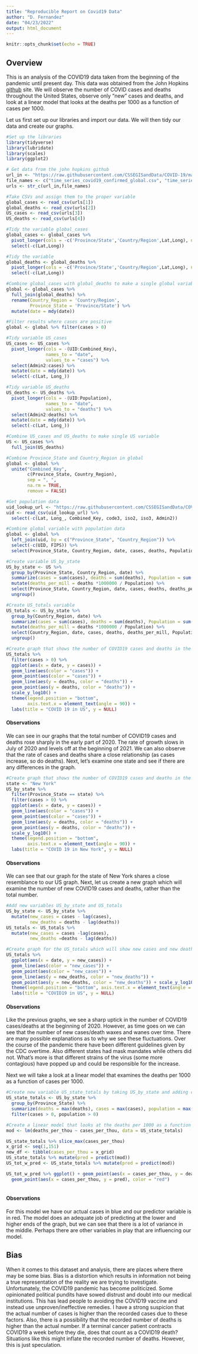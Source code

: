 ---
title: "Reproducible Report on Covid19 Data"
author: "D. Fernandez"
date: "04/23/2022"
output: html_document
---

```{r setup, include=FALSE}
knitr::opts_chunk$set(echo = TRUE)
```

## Overview

<p>This is an analysis of the COVID19 data taken from the beginning of the pandemic until present day. This data was obtained from the John Hopkins [github](https://github.com/CSSEGISandData/COVID-19) site. We will observe the number of COVID cases and deaths throughout the United States, observe only "new" cases and deaths, and look at a linear model that looks at the deaths per 1000 as a function of cases per 1000. </p> 
<p>
Let us first set up our libraries and import our data. We will then tidy our data and create our graphs.
</p>

```{r, include = TRUE, message = FALSE, warning = FALSE}
#Set up the libraries
library(tidyverse)
library(lubridate)
library(scales)
library(ggplot2)

# Get data from the john hopkins github
url_in <- "https://raw.githubusercontent.com/CSSEGISandData/COVID-19/master/csse_covid_19_data/csse_covid_19_time_series/"
file_names <- c("time_series_covid19_confirmed_global.csv", "time_series_covid19_deaths_global.csv", "time_series_covid19_confirmed_US.csv", "time_series_covid19_deaths_US.csv")
urls <- str_c(url_in,file_names)
```

```{r, include = TRUE, message = FALSE, warning = FALSE}
#Take CSVs and assign them to the proper variable
global_cases <- read_csv(urls[1])
global_deaths <- read_csv(urls[2])
US_cases <- read_csv(urls[3])
US_deaths <- read_csv(urls[4])
```

```{r, include = TRUE, message = FALSE, warning = FALSE}
#Tidy the variable global_cases
global_cases <- global_cases %>% 
  pivot_longer(cols = -c('Province/State','Country/Region',Lat,Long), names_to = "date", values_to = "cases") %>%
  select(-c(Lat,Long))

#Tidy the variable 
global_deaths <- global_deaths %>% 
  pivot_longer(cols = -c('Province/State','Country/Region',Lat,Long), names_to = "date", values_to = "deaths") %>%
  select(-c(Lat,Long))

#Combine global_cases with global_deaths to make a single global variable
global <- global_cases %>%
  full_join(global_deaths) %>%
  rename(Country_Region = 'Country/Region',
         Province_State = 'Province/State') %>%
  mutate(date = mdy(date))

#Filter results where cases are positive
global <- global %>% filter(cases > 0)

#Tidy variable US_cases
US_cases <- US_cases %>% 
  pivot_longer(cols = -(UID:Combined_Key),
               names_to = "date",
               values_to = "cases") %>%
  select(Admin2:cases) %>%
  mutate(date = mdy(date)) %>%
  select(-c(Lat, Long_))

#Tidy variable US_deaths
US_deaths <- US_deaths %>% 
  pivot_longer(cols = -(UID:Population),
               names_to = "date",
               values_to = "deaths") %>%
  select(Admin2:deaths) %>%
  mutate(date = mdy(date)) %>%
  select(-c(Lat, Long_))

#Combine US_cases and US_deaths to make single US variable
US <- US_cases %>%
  full_join(US_deaths)

#Combine Province_State and Country_Region in global
global <- global %>%
  unite("Combined_Key",
        c(Province_State, Country_Region),
        sep = ", ",
        na.rm = TRUE,
        remove = FALSE)

#Get population data 
uid_lookup_url <- "https://raw.githubusercontent.com/CSSEGISandData/COVID-19/master/csse_covid_19_data/UID_ISO_FIPS_LookUp_Table.csv"
uid <- read_csv(uid_lookup_url) %>%
  select(-c(Lat, Long_, Combined_Key, code3, iso2, iso3, Admin2))

#Combine global variable with population data
global <- global %>%
  left_join(uid, by = c("Province_State", "Country_Region")) %>%
  select(-c(UID, FIPS)) %>%
  select(Province_State, Country_Region, date, cases, deaths, Population, Combined_Key)

#Create variable US_by_state
US_by_state <- US %>%
  group_by(Province_State, Country_Region, date) %>%
  summarize(cases = sum(cases), deaths = sum(deaths), Population = sum(Population)) %>%
  mutate(deaths_per_mill = deaths *1000000 / Population) %>%
  select(Province_State, Country_Region, date, cases, deaths, deaths_per_mill, Population) %>%
  ungroup()

#Create US_totals variable
US_totals <- US_by_state %>%
  group_by(Country_Region, date) %>%
  summarize(cases = sum(cases), deaths = sum(deaths), Population = sum(Population)) %>%
  mutate(deaths_per_mill = deaths *1000000 / Population) %>%
  select(Country_Region, date, cases, deaths, deaths_per_mill, Population) %>%
  ungroup()
```

```{r, include = TRUE, message = FALSE, warning = FALSE}
#Create graph that shows the number of COVID19 cases and deaths in the US
US_totals %>%
  filter(cases > 0) %>%
  ggplot(aes(x = date, y = cases)) +
  geom_line(aes(color = "cases")) +
  geom_point(aes(color = "cases")) +
  geom_line(aes(y = deaths, color = "deaths")) +
  geom_point(aes(y = deaths, color = "deaths")) +
  scale_y_log10() +
  theme(legend.position = "bottom",
        axis.text.x = element_text(angle = 90)) +
  labs(title = "COVID 19 in US", y = NULL)
```

#### Observations
<p>
We can see in our graphs that the total number of COVID19 cases and deaths rose sharply in the early part of 2020. The rate of growth slows in July of 2020 and levels off at the beginning of 2021. We can also observe that the rate of cases and deaths share a close relationship (as cases increase, so do deaths). Next, let's examine one state and see if there are any differences in the graph.
</p>
```{r, include = TRUE, message = FALSE, warning = FALSE}
#Create graph that shows the number of COVID19 cases and deaths in the state of New York
state <- "New York"
US_by_state %>%
  filter(Province_State == state) %>%
  filter(cases > 0) %>%
  ggplot(aes(x = date, y = cases)) +
  geom_line(aes(color = "cases")) +
  geom_point(aes(color = "cases")) +
  geom_line(aes(y = deaths, color = "deaths")) +
  geom_point(aes(y = deaths, color = "deaths")) +
  scale_y_log10() +
  theme(legend.position = "bottom",
        axis.text.x = element_text(angle = 90)) +
  labs(title = "COVID 19 in New York", y = NULL)
```

#### Observations
<p>
We can see that our graph for the state of New York shares a close resemblance to our US graph. Next, let us create a new graph which will examine the number of new COVID19 cases and deaths, rather than the total number.
</p>
```{r, include = TRUE, message = FALSE, warning = FALSE}
#Add new variables US_by_state and US_totals
US_by_state <- US_by_state %>%
  mutate(new_cases = cases - lag(cases),
         new_deaths = deaths - lag(deaths))
US_totals <- US_totals %>%
  mutate(new_cases = cases -lag(cases),
         new_deaths =deaths - lag(deaths))

#Create graph for the US_totals which will show new cases and new deaths
US_totals %>%
  ggplot(aes(x = date, y = new_cases)) +
  geom_line(aes(color = "new_cases")) +
  geom_point(aes(color = "new_cases")) +
  geom_line(aes(y = new_deaths, color = "new_deaths")) +
  geom_point(aes(y = new_deaths, color = "new_deaths")) + scale_y_log10() +
  theme(legend.position = "bottom", axis.text.x = element_text(angle = 90)) +
  labs(title = "COVID19 in US", y = NULL)
```

#### Observations
<p>
Like the previous graphs, we see a sharp uptick in the number of COVID19 cases/deaths at the beginning of 2020. However, as time goes on we can see that the number of new cases/death waxes and wanes over time. There are many possible explanations as to why we see these fluctuations. Over the course of the pandemic there have been different guidelines given by the CDC overtime. Also different states had mask mandates while others did not. What's more is that different strains of the virus (some more contagious) have popped up and could be responsible for the increase.
</p>
<p>
Next we will take a look at a linear model that examines the deaths per 1000 as a function of cases per 1000.
</p>
```{r, include = TRUE, message = FALSE, warning = FALSE}
#Create new variable US_state_totals by taking US_by_state and adding cases_per_thou and deaths_per_thou
US_state_totals <- US_by_state %>%
  group_by(Province_State) %>%
  summarize(deaths = max(deaths), cases = max(cases), population = max(Population), cases_per_thou = 1000* cases / population, deaths_per_thou = 1000* deaths / population) %>%
  filter(cases > 0, population > 0)

#Create a linear model that looks at the deaths per 1000 as a function of cases per 1000
mod <- lm(deaths_per_thou ~ cases_per_thou, data = US_state_totals)

US_state_totals %>% slice_max(cases_per_thou)
x_grid <- seq(1,151)
new_df <- tibble(cases_per_thou = x_grid)
US_state_totals %>% mutate(pred = predict(mod))
US_tot_w_pred <- US_state_totals %>% mutate(pred = predict(mod))

US_tot_w_pred %>% ggplot() + geom_point(aes(x = cases_per_thou, y = deaths_per_thou), color = "blue") +
  geom_point(aes(x = cases_per_thou, y = pred), color = "red")
  
```

#### Observations
For this model we have our actual cases in blue and our predictor variable is in red. The model does an adequate job of predicting at the lower and higher ends of the graph, but we can see that there is a lot of variance in the middle. Perhaps there are other variables in play that are influencing our model.


## Bias
When it comes to this dataset and analysis, there are places where there may be some bias. Bias is a distortion which results in information not being a true representation of the reality we are trying to investigate. Unfortunately, the COVID19 pandemic has become politicized. Some opinionated political pundits have sowed distrust and doubt into our medical institutions. This has lead people to avoiding the COVID19 vaccine and instead use unproven/ineffective remedies. I have a strong suspicion that the actual number of cases is higher than the recorded cases due to these factors. Also, there is a possibility that the recorded number of deaths is higher than the actual number. If a terminal cancer patient contracts COVID19 a week before they die, does that count as a COVID19 death? Situations like this might inflate the recorded number of deaths. However, this is just speculation.



